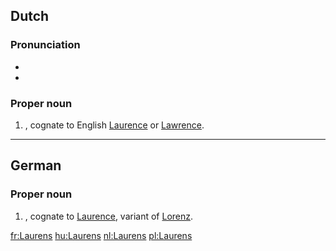 ==Dutch==
{{wikipedia|lang=nl}}

===Pronunciation===
* {{IPA|/ˈlɑu̯rəns/|lang=nl}}
* {{audio|Nl-Laurens.ogg|Audio|lang=nl}}

===Proper noun===
{{nl-proper noun}}
# {{given name|male|lang=nl}}, cognate to English [[Laurence]] or [[Lawrence]].

----

==German==

===Proper noun===
{{head|de|proper noun}}

# {{given name|male|lang=de}}, cognate to [[Laurence]], variant of [[Lorenz]].

[[fr:Laurens]]
[[hu:Laurens]]
[[nl:Laurens]]
[[pl:Laurens]]